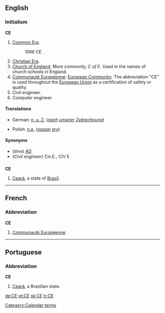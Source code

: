{{also|Appendix:Variations of "ce"}}
==English==

===Initialism===
'''CE'''

# [[Common Era]].
#: ''1066 CE''.
# [[Christian Era]].
# [[Church of England]]. More commonly, ''C of E''. Used in the names of church schools in England.
# [[Communauté Européenne]]: [[European Community]]. The abbreviation "CE" is used throughout the [[European Union]] as a certification of safety or quality.
# Civil engineer.
# Computer engineer.

====Translations====
{{trans-top|Common Era}}
* German: [[n. u. Z.]] (''[[nach]] [[unserer]] [[Zeitrechnung]]'')
{{trans-mid}}
* Polish: [[n.e.]] (''[[naszej]] [[ery]]'')
{{trans-bottom}}

====Synonyms====
* (''time'') [[AD]]
* (''Civil engineer'') Civ.E., CIV E

==={{abbreviation}}===
'''CE'''

# [[Ceará]], a state of [[Brazil]].

----

==French==

===Abbreviation===
'''CE'''

# [[Communauté Européenne]].

----

==Portuguese==

===Abbreviation===
'''CE'''

# [[Ceará]], a Brazilian state.

[[Category:Calendar terms]]

[[de:CE]]
[[pt:CE]]
[[sk:CE]]
[[tr:CE]]